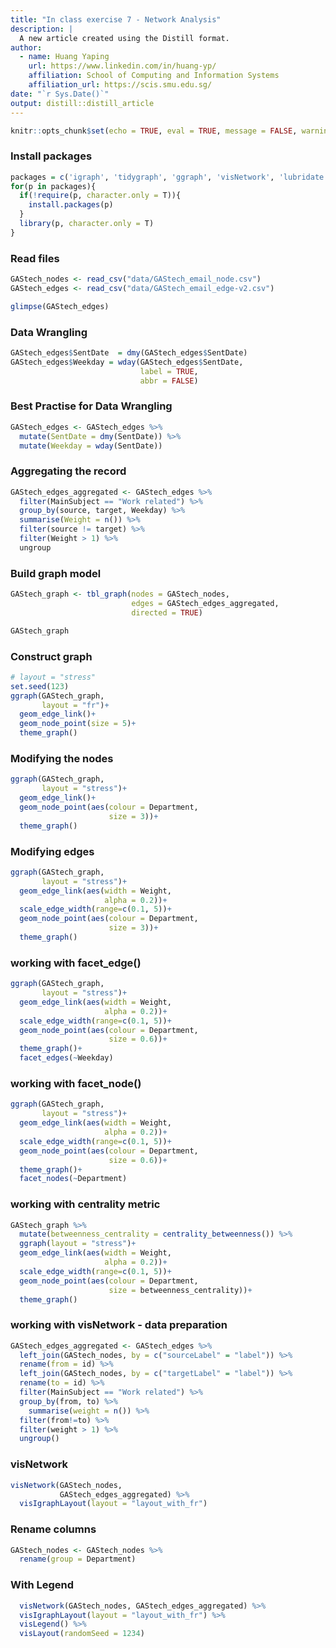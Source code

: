 ```yaml
---
title: "In class exercise 7 - Network Analysis"
description: |
  A new article created using the Distill format.
author:
  - name: Huang Yaping
    url: https://www.linkedin.com/in/huang-yp/
    affiliation: School of Computing and Information Systems
    affiliation_url: https://scis.smu.edu.sg/
date: "`r Sys.Date()`"
output: distill::distill_article
---
```


```r
knitr::opts_chunk$set(echo = TRUE, eval = TRUE, message = FALSE, warning = FALSE)
```

### Install packages
```R
packages = c('igraph', 'tidygraph', 'ggraph', 'visNetwork', 'lubridate', 'clock','tidyverse', 'ggmap')
for(p in packages){
  if(!require(p, character.only = T)){
    install.packages(p)
  }
  library(p, character.only = T)
}

```
### Read files
```r
GAStech_nodes <- read_csv("data/GAStech_email_node.csv")
GAStech_edges <- read_csv("data/GAStech_email_edge-v2.csv")

glimpse(GAStech_edges)

```
### Data Wrangling

```r
GAStech_edges$SentDate  = dmy(GAStech_edges$SentDate)
GAStech_edges$Weekday = wday(GAStech_edges$SentDate, 
                             label = TRUE, 
                             abbr = FALSE)
```


### Best Practise for Data Wrangling
```r
GAStech_edges <- GAStech_edges %>% 
  mutate(SentDate = dmy(SentDate)) %>% 
  mutate(Weekday = wday(SentDate))

```

### Aggregating the record 
```r
GAStech_edges_aggregated <- GAStech_edges %>% 
  filter(MainSubject == "Work related") %>% 
  group_by(source, target, Weekday) %>% 
  summarise(Weight = n()) %>% 
  filter(source != target) %>% 
  filter(Weight > 1) %>% 
  ungroup


```
### Build graph model 
```r
GAStech_graph <- tbl_graph(nodes = GAStech_nodes,
                           edges = GAStech_edges_aggregated,
                           directed = TRUE)

GAStech_graph
```

### Construct graph
```R
# layout = "stress"
set.seed(123)
ggraph(GAStech_graph,
       layout = "fr")+
  geom_edge_link()+
  geom_node_point(size = 5)+
  theme_graph()

```


### Modifying the nodes
```R
ggraph(GAStech_graph,
       layout = "stress")+
  geom_edge_link()+
  geom_node_point(aes(colour = Department,
                      size = 3))+
  theme_graph()
```


### Modifying edges
```R
ggraph(GAStech_graph,
       layout = "stress")+
  geom_edge_link(aes(width = Weight, 
                     alpha = 0.2))+
  scale_edge_width(range=c(0.1, 5))+
  geom_node_point(aes(colour = Department,
                      size = 3))+
  theme_graph()
```


### working with facet_edge()
```R
ggraph(GAStech_graph,
       layout = "stress")+
  geom_edge_link(aes(width = Weight, 
                     alpha = 0.2))+
  scale_edge_width(range=c(0.1, 5))+
  geom_node_point(aes(colour = Department,
                      size = 0.6))+
  theme_graph()+
  facet_edges(~Weekday)
```


### working with facet_node()
```R
ggraph(GAStech_graph,
       layout = "stress")+
  geom_edge_link(aes(width = Weight, 
                     alpha = 0.2))+
  scale_edge_width(range=c(0.1, 5))+
  geom_node_point(aes(colour = Department,
                      size = 0.6))+
  theme_graph()+
  facet_nodes(~Department)
```

### working with centrality metric
```R
GAStech_graph %>% 
  mutate(betweenness_centrality = centrality_betweenness()) %>% 
  ggraph(layout = "stress")+
  geom_edge_link(aes(width = Weight, 
                     alpha = 0.2))+
  scale_edge_width(range=c(0.1, 5))+
  geom_node_point(aes(colour = Department,
                      size = betweenness_centrality))+
  theme_graph()
```

### working with visNetwork - data preparation
```R
GAStech_edges_aggregated <- GAStech_edges %>%
  left_join(GAStech_nodes, by = c("sourceLabel" = "label")) %>%
  rename(from = id) %>%
  left_join(GAStech_nodes, by = c("targetLabel" = "label")) %>%
  rename(to = id) %>%
  filter(MainSubject == "Work related") %>%
  group_by(from, to) %>%
    summarise(weight = n()) %>%
  filter(from!=to) %>%
  filter(weight > 1) %>%
  ungroup()

```

### visNetwork

```R
visNetwork(GAStech_nodes, 
           GAStech_edges_aggregated) %>% 
  visIgraphLayout(layout = "layout_with_fr")

```
### Rename columns
```R
GAStech_nodes <- GAStech_nodes %>% 
  rename(group = Department)

```

### With Legend

```R

  visNetwork(GAStech_nodes, GAStech_edges_aggregated) %>% 
  visIgraphLayout(layout = "layout_with_fr") %>% 
  visLegend() %>% 
  visLayout(randomSeed = 1234)
```


